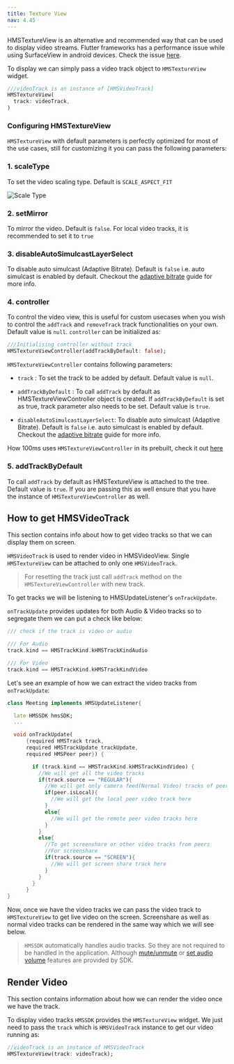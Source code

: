 ```yaml
---
title: Texture View
nav: 4.45
---
```


HMSTextureView is an alternative and recommended way that can be used to display video streams. Flutter frameworks has a performance issue while using
SurfaceView in android devices. Check the issue [here](https://github.com/flutter/flutter/issues/118384).

To display we can simply pass a video track object to `HMSTextureView` widget.

```dart
///videoTrack is an instance of [HMSVideoTrack]
HMSTextureView(
  track: videoTrack,
)
```

### Configuring HMSTextureView

`HMSTextureView` with default parameters is perfectly optimized for most of the use cases, still for customizing it you can pass the following parameters:

### 1. scaleType

To set the video scaling type. Default is `SCALE_ASPECT_FIT`

![Scale Type](/docs/v2/flutter-scale-type.png)

### 2. setMirror

To mirror the video. Default is `false`. For local video tracks, it is recommended to set it to `true`

### 3. disableAutoSimulcastLayerSelect

To disable auto simulcast (Adaptive Bitrate). Default is `false` i.e. auto simulcast is enabled by default.
Checkout the [adaptive bitrate](/flutter/v2/how--to-guides/set-up-video-conferencing/adaptive-bitrate) guide for more info.

### 4. controller

To control the video view, this is useful for custom usecases when you wish to control the `addTrack` and `removeTrack`
track functionalities on your own. Default value is `null`. `controller` can be initialized as:

```dart
///Initialising controller without track
HMSTextureViewController(addTrackByDefault: false);
```

`HMSTextureViewController` contains following parameters:

- `track` : To set the track to be added by default. Default value is `null`.

- `addTrackByDefault` : To call `addTrack` by default as HMSTextureViewController object is created. If `addTrackByDefault` is set as true, track parameter also needs to be set. Default value is `true`.

- `disableAutoSimulcastLayerSelect`: To disable auto simulcast (Adaptive Bitrate). Default is `false` i.e. auto simulcast is enabled by default.
Checkout the [adaptive bitrate](/flutter/v2/how--to-guides/set-up-video-conferencing/adaptive-bitrate) guide for more info.

How 100ms uses `HMSTextureViewController` in its prebuilt, check it out [here](https://github.com/100mslive/100ms-flutter/blob/main/packages/hms_room_kit/lib/src/meeting/meeting_store.dart)

### 5. addTrackByDefault

To call `addTrack` by default as HMSTextureView is attached to the tree. Default value is `true`. If you are passing this as well ensure that you have the instance of `HMSTextureViewController` as well.

## How to get HMSVideoTrack

This section contains info about how to get video tracks so that we can display them on screen.

`HMSVideoTrack` is used to render video in HMSVideoView. Single `HMSTextureView` can be attached to only one `HMSVideoTrack`.

> For resetting the track just call `addTrack` method on the `HMSTextureViewController` with new track.

To get tracks we will be listening to HMSUpdateListener's `onTrackUpdate`.

`onTrackUpdate` provides updates for both Audio & Video tracks so to segregate them we can put a check like below:

```dart
/// check if the track is video or audio

/// For Audio
track.kind == HMSTrackKind.kHMSTrackKindAudio

/// For Video
track.kind == HMSTrackKind.kHMSTrackKindVideo
```

Let's see an example of how we can extract the video tracks from `onTrackUpdate`:

```dart
class Meeting implements HMSUpdateListener{

  late HMSSDK hmsSDK;
  ...

  void onTrackUpdate(
      {required HMSTrack track,
      required HMSTrackUpdate trackUpdate,
      required HMSPeer peer}) {

        if (track.kind == HMSTrackKind.kHMSTrackKindVideo) {
          //We will get all the video tracks
          if(track.source == "REGULAR"){
            //We will get only camera feed(Normal Video) tracks of peer here
            if(peer.isLocal){
              //We will get the local peer video track here
            }
            else{
              //We will get the remote peer video tracks here
            }
          }
          else{
            //To get screenshare or other video tracks from peers
            //For screenshare
            if(track.source == "SCREEN"){
              //We will get screen share track here
            }
          }
        }
      }
}
```

Now, once we have the video tracks we can pass the video track to `HMSTextureView` to get live video on the screen.
Screenshare as well as normal video tracks can be rendered in the same way which we will see below.

> `HMSSDK` automatically handles audio tracks. So they are not required to be handled in the application. Although [mute/unmute](/flutter/v2/how--to-guides/set-up-video-conferencing/mute) or [set audio volume](/flutter/v2/how--to-guides/interact-with-room/track/set-volume) features are provided
> by SDK.

## Render Video

This section contains information about how we can render the video once we have the track.

To display video tracks `HMSSDK` provides the `HMSTextureView` widget.
We just need to pass the `track` which is `HMSVideoTrack` instance to get our video running as:

```dart
//videoTrack is an instance of HMSVideoTrack
HMSTextureView(track: videoTrack);
```